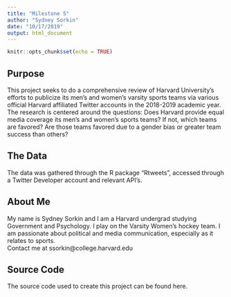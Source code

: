 ```yaml
---
title: "Milestone 5"
author: "Sydney Sorkin"
date: "10/17/2019"
output: html_document
---
```


```r
knitr::opts_chunk$set(echo = TRUE)
```

  
## Purpose
  
This project seeks to do a comprehensive review of Harvard University's efforts to publicize its men's and women's varsity sports teams via various official Harvard affiliated Twitter accounts in the 2018-2019 academic year. The research is centered around the questions: Does Harvard provide equal media coverage its men's and women's sports teams? If not, which teams are favored? Are those teams favored due to a gender bias or greater team success than others? 
  
## The Data  
  
The data was gathered through the R package "Rtweets", accessed through a Twitter Developer account and relevant API's. 

## About Me
  
My name is Sydney Sorkin and I am a Harvard undergrad studying Government and Psychology. I play on the Varsity Women's hockey team. I am passionate about political and media communication, especially as it relates to sports.   
Contact me at ssorkin@college.harvard.edu

## Source Code
  
The source code used to create this project can be found here. 

